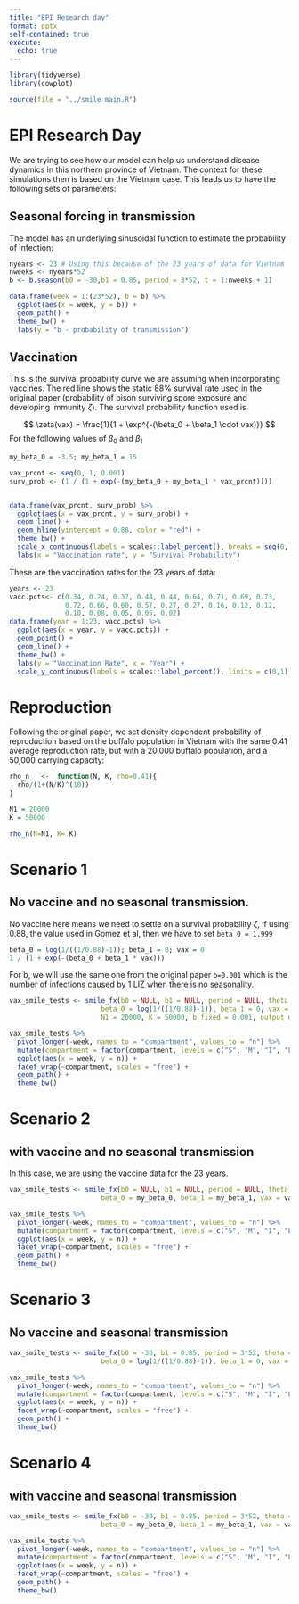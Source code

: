 ```yaml
---
title: "EPI Research day"
format: pptx
self-contained: true
execute: 
  echo: true
---
```



```r
library(tidyverse)
library(cowplot)
```


```r
source(file = "../smile_main.R")
```


# EPI Research Day

We are trying to see how our model can help us understand disease dynamics in this northern province of Vietnam. The context for these simulations then is based on the Vietnam case. This leads us to have the following sets of parameters:

## Seasonal forcing in transmission
The model has an underlying sinusoidal function to estimate the probability of infection:

```r
nyears <- 23 # Using this because of the 23 years of data for Vietnam
nweeks <- nyears*52
b <- b.season(b0 = -30,b1 = 0.85, period = 3*52, t = 1:nweeks + 1)
```

```r
data.frame(week = 1:(23*52), b = b) %>% 
  ggplot(aes(x = week, y = b)) +
  geom_path() +
  theme_bw() +
  labs(y = "b - probability of transmission")
```


## Vaccination

This is the survival probability curve we are assuming when incorporating vaccines. The red line shows the static 88% survival rate used in the original paper (probability of bison surviving spore exposure and developing immunity $\zeta$). The survival probability function used is 

$$
\zeta(vax) = \frac{1}{1 + \exp^{-(\beta_0 + \beta_1 \cdot vax)}}
$$
For the following values of $\beta_0$ and $\beta_1$
```r
my_beta_0 = -3.5; my_beta_1 = 15
```

```r
vax_prcnt <- seq(0, 1, 0.001)
surv_prob <- (1 / (1 + exp(-(my_beta_0 + my_beta_1 * vax_prcnt))))


data.frame(vax_prcnt, surv_prob) %>% 
  ggplot(aes(x = vax_prcnt, y = surv_prob)) +
  geom_line() +
  geom_hline(yintercept = 0.88, color = "red") +
  theme_bw() +
  scale_x_continuous(labels = scales::label_percent(), breaks = seq(0, 1, 0.1)) +
  labs(x = "Vaccination rate", y = "Survival Probability")
```



These are the vaccination rates for the 23 years of data:
```r
years <- 23
vacc.pcts<- c(0.34, 0.24, 0.37, 0.44, 0.44, 0.64, 0.71, 0.69, 0.73, 
              0.72, 0.66, 0.60, 0.57, 0.27, 0.27, 0.16, 0.12, 0.12, 
              0.10, 0.08, 0.05, 0.05, 0.02)
data.frame(year = 1:23, vacc.pcts) %>% 
  ggplot(aes(x = year, y = vacc.pcts)) +
  geom_point() +
  geom_line() +
  theme_bw() +
  labs(y = "Vaccination Rate", x = "Year") +
  scale_y_continuous(labels = scales::label_percent(), limits = c(0,1))
```

# Reproduction 

::: {.smaller}
Following the original paper, we set density dependent probability of reproduction based on the buffalo population in Vietnam with the same 0.41 average reproduction rate, but with a 20,000 buffalo population, and a 50,000 carrying capacity:
:::

```r
rho_n	<-	function(N, K, rho=0.41){
  rho/(1+(N/K)^(10))
}

N1 = 20000
K = 50000

rho_n(N=N1, K= K)

```


# Scenario 1 
## No vaccine and no seasonal transmission.  

No vaccine here means we need to settle on a survival probability $\zeta$, if using 0.88, the value used in Gomez et al, then we have to set `beta_0 = 1.999`

```r
beta_0 = log(1/((1/0.88)-1)); beta_1 = 0; vax = 0
1 / (1 + exp(-(beta_0 + beta_1 * vax)))
```

For b, we will use the same one from the original paper `b=0.001` which is the number of infections caused by 1 LIZ when there is no seasonality.
```r
vax_smile_tests <- smile_fx(b0 = NULL, b1 = NULL, period = NULL, theta = 100, tau = 1, years = 23, 
                       beta_0 = log(1/((1/0.88)-1)), beta_1 = 0, vax = rep(0, 23),
                       N1 = 20000, K = 50000, b_fixed = 0.001, output_df = TRUE)
```

```r
vax_smile_tests %>% 
  pivot_longer(-week, names_to = "compartment", values_to = "n") %>% 
  mutate(compartment = factor(compartment, levels = c("S", "M", "I", "L", "E", "Z"))) %>% 
  ggplot(aes(x = week, y = n)) +
  facet_wrap(~compartment, scales = "free") +
  geom_path() +
  theme_bw()
```



# Scenario 2
## with vaccine and no seasonal transmission 
In this case, we are using the vaccine data for the 23 years.

```r

vax_smile_tests <- smile_fx(b0 = NULL, b1 = NULL, period = NULL, theta = 100, tau = 1, years = 23, 
                       beta_0 = my_beta_0, beta_1 = my_beta_1, vax = vacc.pcts, N1 = 20000, K = 50000, b_fixed = 0.001, output_df = TRUE)
```

```r
vax_smile_tests %>% 
  pivot_longer(-week, names_to = "compartment", values_to = "n") %>% 
  mutate(compartment = factor(compartment, levels = c("S", "M", "I", "L", "E", "Z"))) %>% 
  ggplot(aes(x = week, y = n)) +
  facet_wrap(~compartment, scales = "free") +
  geom_path() +
  theme_bw()
```

# Scenario 3
## No vaccine and seasonal transmission 

```r

vax_smile_tests <- smile_fx(b0 = -30, b1 = 0.85, period = 3*52, theta = 100, tau = 1, years = 23, 
                       beta_0 = log(1/((1/0.88)-1)), beta_1 = 0, vax = rep(0, 23), N1 = 20000, K = 50000, output_df = TRUE)

``` 

```r
vax_smile_tests %>% 
  pivot_longer(-week, names_to = "compartment", values_to = "n") %>% 
  mutate(compartment = factor(compartment, levels = c("S", "M", "I", "L", "E", "Z"))) %>% 
  ggplot(aes(x = week, y = n)) +
  facet_wrap(~compartment, scales = "free") +
  geom_path() +
  theme_bw()
```


# Scenario 4
## with vaccine and seasonal transmission 

```r

vax_smile_tests <- smile_fx(b0 = -30, b1 = 0.85, period = 3*52, theta = 100, tau = 1, years = 23, 
                       beta_0 = my_beta_0, beta_1 = my_beta_1, vax = vacc.pcts, N1 = 20000, K = 50000, output_df = TRUE)

```

```r
vax_smile_tests %>% 
  pivot_longer(-week, names_to = "compartment", values_to = "n") %>% 
  mutate(compartment = factor(compartment, levels = c("S", "M", "I", "L", "E", "Z"))) %>% 
  ggplot(aes(x = week, y = n)) +
  facet_wrap(~compartment, scales = "free") +
  geom_path() +
  theme_bw()
```







